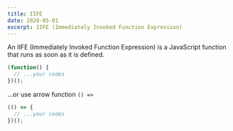 ```yaml
---
title: IIFE
date: 2020-05-01
excerpt: IIFE (Immediately Invoked Function Expression)
---
```


An IIFE (Immediately Invoked Function Expression) is a JavaScript function that runs as soon as it is defined.

```js 
(function() {
  // ...your codes
})();
```
...or use arrow function `() =>`
```js
(() => {
  // ...your codes
})();
```